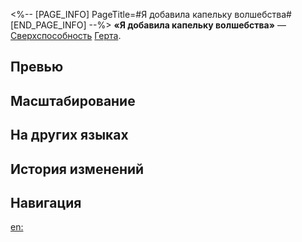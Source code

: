 <%-- [PAGE_INFO]
PageTitle=#Я добавила капельку волшебства#
[END_PAGE_INFO] --%>
{{Навык Инфобокс
|Название         = Я добавила капельку волшебства
|Изображение      = Навык Я добавила капельку волшебства.png
|Персонаж         = Герта
|Тип              = Сверхспособность
|Тэг              = Групповая атака
|УронСтойк        = 20
|ЭнергияГен       = 5
|Энергия          = 110
|Длительность     = 
|Описание         = Наносит всем противникам ледяной урон, равный {{Цвет|Выделенный|120%—216%}} от силы атаки Герты.
|Свойство1        = 
|Масштабирование1 = 
}}
'''«Я добавила капельку волшебства»''' — [[Сверхспособность]] [[Герта]].

==Превью==
{{Превью
|Файл = Я добавила капельку волшебства Превью
}}

==Масштабирование==
{{Масштабирование навыка
|120%;128%;136%;144%;152%;160%;170%;180%;190%;200%;208%;216%;224%;232%;240%
}}

==На других языках==
{{На других языках
|en   = It's Magic, I Added Some Magic
|zhs  = 是魔法，我加了魔法
|zht  = 是魔法，我加了魔法
|ja   = {{Rubi|私|わたし}}がかけた{{Rubi|魔法|まほう}}だよ
|ko   = 마법이야, 내가 마법을 추가했어
|es   = Es magia, le puse algo de magia
|fr   = La magie, c'est exquis
|ru   = Я добавила капельку волшебства
|th   = It's Magic, I Added Some Magic
|vi   = Là Phép Thuật, Tôi Đã Thêm Vào Phép Thuật
|de   = Ich arbeite mit Magie
|id   = It's Magic, I Added Some Magic
|pt   = É Magia, Eu Adicionei Magia
}}

==История изменений==
{{История изменений|3.5}}

==Навигация==
{{Навык Навбокс|Герта}}

[[en:]]